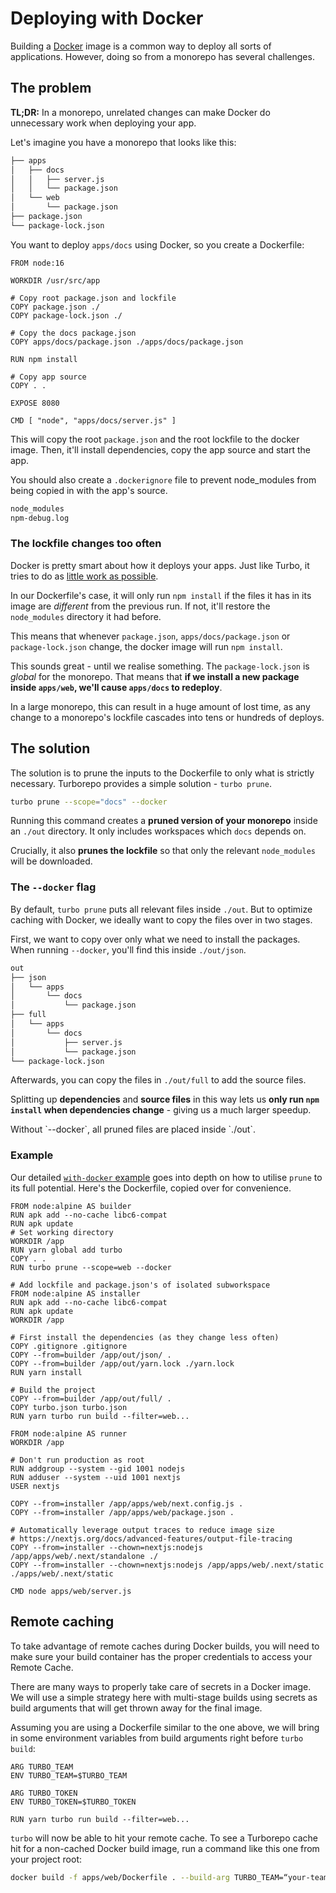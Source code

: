 
# Deploying with Docker

Building a [Docker](https://www.docker.com/) image is a common way to deploy all sorts of applications. However, doing so from a monorepo has several challenges.

## The problem

**TL;DR:** In a monorepo, unrelated changes can make Docker do unnecessary work when deploying your app.

Let's imagine you have a monorepo that looks like this:

```txt
├── apps
│   ├── docs
│   │   ├── server.js
│   │   └── package.json
│   └── web
│       └── package.json
├── package.json
└── package-lock.json
```

You want to deploy `apps/docs` using Docker, so you create a Dockerfile:

```docker filename="Dockerfile"
FROM node:16

WORKDIR /usr/src/app

# Copy root package.json and lockfile
COPY package.json ./
COPY package-lock.json ./

# Copy the docs package.json
COPY apps/docs/package.json ./apps/docs/package.json

RUN npm install

# Copy app source
COPY . .

EXPOSE 8080

CMD [ "node", "apps/docs/server.js" ]
```

This will copy the root `package.json` and the root lockfile to the docker image. Then, it'll install dependencies, copy the app source and start the app.

You should also create a `.dockerignore` file to prevent node_modules from being copied in with the app's source.

```txt filename=".dockerignore"
node_modules
npm-debug.log
```

### The lockfile changes too often

Docker is pretty smart about how it deploys your apps. Just like Turbo, it tries to do as [little work as possible](https://bitjudo.com/blog/2014/03/13/building-efficient-dockerfiles-node-dot-js/).

In our Dockerfile's case, it will only run `npm install` if the files it has in its image are _different_ from the previous run. If not, it'll restore the `node_modules` directory it had before.

This means that whenever `package.json`, `apps/docs/package.json` or `package-lock.json` change, the docker image will run `npm install`.

This sounds great - until we realise something. The `package-lock.json` is _global_ for the monorepo. That means that **if we install a new package inside `apps/web`, we'll cause `apps/docs` to redeploy**.

In a large monorepo, this can result in a huge amount of lost time, as any change to a monorepo's lockfile cascades into tens or hundreds of deploys.

## The solution

The solution is to prune the inputs to the Dockerfile to only what is strictly necessary. Turborepo provides a simple solution - `turbo prune`.

```bash
turbo prune --scope="docs" --docker
```

Running this command creates a **pruned version of your monorepo** inside an `./out` directory. It only includes workspaces which `docs` depends on.

Crucially, it also **prunes the lockfile** so that only the relevant `node_modules` will be downloaded.

### The `--docker` flag

By default, `turbo prune` puts all relevant files inside `./out`. But to optimize caching with Docker, we ideally want to copy the files over in two stages.

First, we want to copy over only what we need to install the packages. When running `--docker`, you'll find this inside `./out/json`.

```txt
out
├── json
│   └── apps
│       └── docs
│           └── package.json
├── full
│   └── apps
│       └── docs
│           ├── server.js
│           └── package.json
└── package-lock.json
```

Afterwards, you can copy the files in `./out/full` to add the source files.

Splitting up **dependencies** and **source files** in this way lets us **only run `npm install` when dependencies change** - giving us a much larger speedup.

<Callout type="info">
  Without `--docker`, all pruned files are placed inside `./out`.
</Callout>

### Example

Our detailed [`with-docker` example](https://github.com/vercel/turbo/tree/main/examples/with-docker) goes into depth on how to utilise `prune` to its full potential. Here's the Dockerfile, copied over for convenience.

```docker
FROM node:alpine AS builder
RUN apk add --no-cache libc6-compat
RUN apk update
# Set working directory
WORKDIR /app
RUN yarn global add turbo
COPY . .
RUN turbo prune --scope=web --docker

# Add lockfile and package.json's of isolated subworkspace
FROM node:alpine AS installer
RUN apk add --no-cache libc6-compat
RUN apk update
WORKDIR /app

# First install the dependencies (as they change less often)
COPY .gitignore .gitignore
COPY --from=builder /app/out/json/ .
COPY --from=builder /app/out/yarn.lock ./yarn.lock
RUN yarn install

# Build the project
COPY --from=builder /app/out/full/ .
COPY turbo.json turbo.json
RUN yarn turbo run build --filter=web...

FROM node:alpine AS runner
WORKDIR /app

# Don't run production as root
RUN addgroup --system --gid 1001 nodejs
RUN adduser --system --uid 1001 nextjs
USER nextjs

COPY --from=installer /app/apps/web/next.config.js .
COPY --from=installer /app/apps/web/package.json .

# Automatically leverage output traces to reduce image size
# https://nextjs.org/docs/advanced-features/output-file-tracing
COPY --from=installer --chown=nextjs:nodejs /app/apps/web/.next/standalone ./
COPY --from=installer --chown=nextjs:nodejs /app/apps/web/.next/static ./apps/web/.next/static

CMD node apps/web/server.js
```

## Remote caching

To take advantage of remote caches during Docker builds, you will need to make sure your build container has the proper credentials to access your Remote Cache.

There are many ways to properly take care of secrets in a Docker image. We will use a simple strategy here with multi-stage builds using secrets as build arguments that will get thrown away for the final image.

Assuming you are using a Dockerfile similar to the one above, we will bring in some environment variables from build arguments right before `turbo build`:

```docker
ARG TURBO_TEAM
ENV TURBO_TEAM=$TURBO_TEAM

ARG TURBO_TOKEN
ENV TURBO_TOKEN=$TURBO_TOKEN

RUN yarn turbo run build --filter=web...
```

`turbo` will now be able to hit your remote cache. To see a Turborepo cache hit for a non-cached Docker build image, run a command like this one from your project root:

```sh
docker build -f apps/web/Dockerfile . --build-arg TURBO_TEAM=“your-team-name” --build-arg TURBO_TOKEN=“your-token“ --no-cache
```
